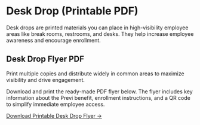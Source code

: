 
<ValidateCode />

# Desk Drop (Printable PDF)

Desk drops are printed materials you can place in high-visibility employee areas like break rooms, restrooms, and desks. They help increase employee awareness and encourage enrollment.
## Desk Drop Flyer PDF
<Note>Print multiple copies and distribute widely in common areas to maximize visibility and drive engagement.</Note>

Download and print the ready-made PDF flyer below. The flyer includes key information about the Previ benefit, enrollment instructions, and a QR code to simplify immediate employee access.

[Download Printable Desk Drop Flyer →](../assets/Previ_Deskdrop.pdf)

